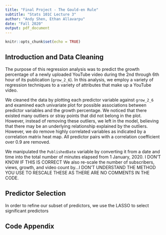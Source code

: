 ```yaml
---
title: "Final Project - The Gould-en Rule"
subtitle: "Stats 101C Lecture 3"
author: "Andy Shen, Ethan Allavarpu"
date: "Fall 2020"
output: pdf_document
---
```


```r
knitr::opts_chunk$set(echo = TRUE)
```

## Introduction and Data Cleaning

The purpose of this regression analysis was to predict the growth percentage of a newly uploaded YouTube video during the 2nd through 6th hour of its publication (`grow_2_6`). In this analysis, we employ a variety of regression techniques to a variety of attributes that make up a YouTube video. 

We cleaned the data by plotting each predictor variable against `grow_2_6` and examined each univariate plot for possible associations between predictor variables and the growth percentage. We noticed that there existed many outliers or stray points that did not belong in the plot. However, instead of removing these outliers, we left in the model, believing that there may be an underlying relationship explained by the outliers. However, we do remove highly correlated variables as indicated by a correlation matrix heat map. All predictor pairs with a correlation coefficient over 0.9 are removed.

We manipulated the `PublishedDate` variable by converting it from a date and time into the total number of minutes elapsed from 1 January, 2020. I DON'T KNOW IF THIS IS CORRECT We also re-scale the number of subscribers, views, growth, and video count by...I DON'T UNDERSTAND THE METHOD YOU USE TO RESCALE THESE AS THERE ARE NO COMMENTS IN THE CODE.

## Predictor Selection

In order to refine our subset of predictors, we use the LASSO to select significant predictors


## Code Appendix
